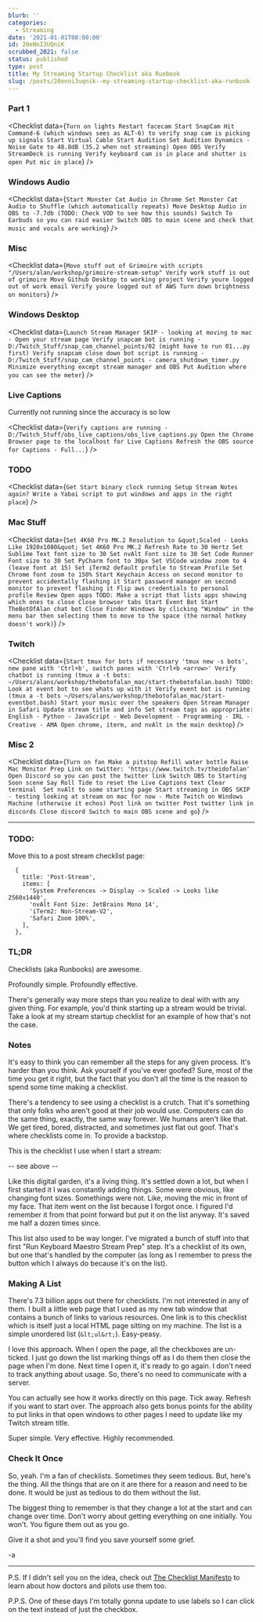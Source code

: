 ```yaml
---
blurb: ''
categories:
  - Streaming
date: '2021-01-01T00:00:00'
id: 20eNnI3UQniK
scrubbed_2021: false
status: published
type: post
title: My Streaming Startup Checklist aka Runbook
slug: /posts/20enni3uqnik--my-streaming-startup-checklist-aka-runbook
---
```


### Part 1

<Checklist data={`
Turn on lights
Restart facecam
Start SnapCam
Hit Command-6 (which windows sees as ALT-6) to verify snap cam is picking up signals
Start Virtual Cable
Start Audition
Set Audition Dynamics - Noise Gate to 48.8dB (35.2 when not streaming)
Open OBS
Verify StreamDeck is running
Verify keyboard cam is in place and shutter is open
Put mic in place
`} />


### Windows Audio

<Checklist data={`
Start Monster Cat Audio in Chrome
Set Monster Cat Audio to Shuffle (which automatically repeats)
Move Desktop Audio in OBS to -7.7db (TODO: Check VOD to see how this sounds)
Switch To Earbuds so you can raid easier
Switch OBS to main scene and check that music and vocals are working
`} />

### Misc

<Checklist data={`
Move stuff out of Grimoire with scripts "/Users/alan/workshop/grimoire-stream-setup"
Verify work stuff is out of grimoire
Move Github Desktop to working project
Verify youre logged out of work email
Verify youre logged out of AWS
Turn down brightness on monitors
`} />

### Windows Desktop

<Checklist data={`
Launch Stream Manager
SKIP - looking at moving to mac - Open your stream page
Verify snapcam bot is running - D:/Twitch_Stuff/snap_cam_channel_points/02 (might have to run 01...py first)
Verify snapcam close down bot script is running - D:/Twitch_Stuff/snap_cam_channel_points - camera_shutdown_timer.py
Minimize everything except stream manager and OBS
Put Audition where you can see the meter
`} />


### Live Captions 

Currently not running since the accuracy is so low

<Checklist data={`
Verify captions are running - D:/Twitch_Stuff/obs_live_captions/obs_live_captions.py
Open the Chrome Browser page to the localhost for Live Captions
Refresh the OBS source for Captions - Full...
`} />

### TODO

<Checklist data={`
Get Start binary clock running
Setup Stream Notes again?
Write a Yabai script to put windows and apps in the right place
`} />



### Mac Stuff

<Checklist data={`
Set 4K60 Pro MK.2 Resolution to &quot;Scaled - Looks Like 1920x1080&quot;
Set 4K60 Pro MK.2 Refresh Rate to 30 Hertz
Set Sublime Text font size to 30
Set nvAlt Font size to 30
Set Code Runner Font size to 30
Set PyCharm font to 30px
Set VSCode window zoom to 4 (leave font at 15)
Set iTerm2 default profile to Stream Profile
Set Chrome font zoom to 150%
Start Keychain Access on second monitor to prevent accidentally flashing it
Start password manager on second monitor to prevent flashing it
Flip aws credentials to personal profile
Review Open apps
TODO: Make a script that lists apps showing which ones to close
Close browser tabs
Start Event Bot
Start TheBotOfAlan chat bot
Close Finder Windows by clicking "Window" in the menu bar then selecting them to move to the space (the normal hotkey doesn't work)
`} />

### Twitch

<Checklist data={`
Start tmux for bots if necessary 'tmux new -s bots', new pane with 'Ctrl+b', switch panes with 'Ctrl+b <arrow>'
Verify chatbot is running (tmux a -t bots: ~/Users/alans/workshop/thebotofalan_mac/start-thebotofalan.bash)
TODO: Look at event bot to see whats up with it
Verify event bot is running (tmux a -t bots ~/Users/alans/workshop/thebotofalan_mac/start-eventbot.bash)
Start your music over the speakers
Open Stream Manager in Safari
Update stream title and info
Set stream tags as appropriate: English - Python - JavaScript - Web Development - Programming - IRL - Creative - AMA
Open chrome, iterm, and nvAlt in the main desktop
`} />

### Misc 2

<Checklist data={`
Turn on fan
Make a pitstop
Refill water bottle
Raise Mac Monitor
Prep Link on twitter: 'https://www.twitch.tv/theidofalan'
Open Discord so you can post the twitter link
Switch OBS to Starting Soon scene
Say Roll Tide to reset the Live Captions text
Clear terminal 
Set nvAlt to some starting page
Start streaming in OBS
SKIP - testing looking at stream on mac for now - Mute Twitch on Windows Machine (otherwise it echos)
Post link on twitter
Post twitter link in discords
Close discord
Switch to main OBS scene and go
`} />


---


### TODO:

Move this to a post stream checklist page:

```
  {
    title: 'Post-Stream',
    items: [
      'System Preferences -> Display -> Scaled -> Looks like 2560x1440',
      'nvAlt Font Size: JetBrains Mono 14',
      'iTerm2: Non-Stream-V2',
      'Safari Zoom 100%',
    ],
  },
```




### TL;DR

Checklists (aka Runbooks) are awesome.

Profoundly simple. Profoundly effective.

There's generally way more steps than you realize to deal with with any given thing. For example, you'd think starting up a stream would be trivial. Take a look at my stream startup checklist for an example of how that's not the case.

### Notes

It's easy to think you can remember all the steps for any given process. It's harder than you think. Ask yourself if you've ever goofed? Sure, most of the time you get it right, but the fact that you don't all the time is the reason to spend some time making a checklist.

There's a tendency to see using a checklist is a crutch. That it's something that only folks who aren't good at their job would use. Computers can do the same thing, exactly, the same way forever. We humans aren't like that. We get tired, bored, distracted, and sometimes just flat out goof. That's where checklists come in. To provide a backstop.

This is the checklist I use when I start a stream:

-- see above --

Like this digital garden, it's a living thing. It's settled down a lot, but when I first started it I was constantly adding things. Some were obvious, like changing font sizes. Somethings were not. Like, moving the mic in front of my face. That item went on the list because I forgot once. I figured I'd remember it from that point forward but put it on the list anyway. It's saved me half a dozen times since.

This list also used to be way longer. I've migrated a bunch of stuff into that first "Run Keyboard Maestro Stream Prep" step. It's a checklist of its own, but one that's handled by the computer (as long as I remember to press the button which I always do because it's on the list).

### Making A List

There's 7.3 billion apps out there for checklists. I'm not interested in any of them. I built a little web page that I used as my new tab window that contains a bunch of links to various resources. One link is to this checklist which is itself just a local HTML page sitting on my machine. The list is a simple unordered list (`&lt;ul&rt;`). Easy-peasy.

I love this approach. When I open the page, all the checkboxes are un-ticked. I just go down the list marking things off as I do them then close the page when I'm done. Next time I open it, it's ready to go again. I don't need to track anything about usage. So, there's no need to communicate with a server.

You can actually see how it works directly on this page. Tick away. Refresh if you want to start over. The approach also gets bonus points for the ability to put links in that open windows to other pages I need to update like my Twitch stream title.

Super simple. Very effective. Highly recommended.

### Check It Once

So, yeah. I'm a fan of checklists. Sometimes they seem tedious. But, here's the thing. All the things that are on it are there for a reason and need to be done. It would be just as tedious to do them without the list.

The biggest thing to remember is that they change a lot at the start and can change over time. Don't worry about getting everything on one initially. You won't. You figure them out as you go.

Give it a shot and you'll find you save yourself some grief.

-a

---

P.S. If I didn't sell you on the idea, check out [The Checklist Manifesto](https://www.amazon.com/Checklist-Manifesto-How-Things-Right/dp/0312430000/) to learn about how doctors and pilots use them too.

P.P.S. One of these days I'm totally gonna update to use labels so I can click on the text instead of just the checkbox.
